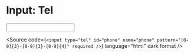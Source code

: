 
<Meta title="Atoms/Form/Input: Tel" />

# Input: Tel

<Unstyled>
  <input
    type="tel"
    id="phone"
    name="phone"
    pattern="[0-9]{3}-[0-9]{3}-[0-9]{4}"
    required
  />
  
  <Source
    code={`
      <input
        type="tel"
        id="phone"
        name="phone"
        pattern="[0-9]{3}-[0-9]{3}-[0-9]{4}"
        required
      />
    `}
    language="html"
    dark
    format
  />
</Unstyled>